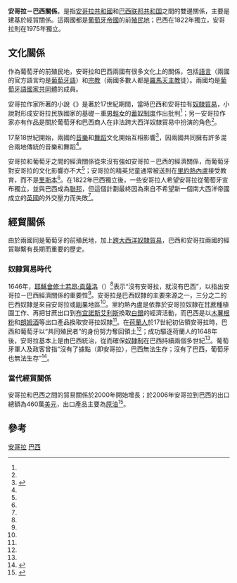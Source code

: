 {{Infobox Bilateral relations|安哥拉－巴西|Angola|Brazil}}
'''安哥拉－巴西關係'''，是指[[安哥拉共和國|安哥拉共和國]]和[[巴西联邦共和国|巴西联邦共和国]]之間的雙邊關係，主要是建基於經貿關係。這兩國都是[[葡萄牙帝國|葡萄牙帝國]]的前[[殖民地|殖民地]]；巴西在1822年獨立，安哥拉則在1975年獨立。

== 文化關係 ==
作為葡萄牙的前殖民地，安哥拉和巴西兩國有很多文化上的關係，包括[[語言|語言]]（兩國的官方語言均是[[葡萄牙語|葡萄牙語]]）和[[宗教|宗教]]（兩國多數人都是[[羅馬天主教|羅馬天主教]]徒）。兩國均是[[葡萄牙語國家共同體|葡萄牙語國家共同體]]的成員。

安哥拉作家{{link-en|撇撇特拉|Pepetela}}所著的小說《{{link-en|光榮的家庭|A Gloriosa Família}}》是著於17世紀期間，當時巴西和安哥拉有[[奴隸貿易|奴隸貿易]]，小說對形成安哥拉民族國家的基礎－[[重男輕女|重男輕女]]的[[蓄奴制度|蓄奴制度]]作出批判<ref name=Arenas />；另一安哥拉作家{{link-en|若澤·愛德華多·阿古路沙|José Eduardo Agualusa}}亦有作品是關於葡萄牙和巴西商人在非法跨大西洋奴隸貿易中扮演的角色<ref name=Arenas />。

17至18世紀開始，兩國的[[音樂|音樂]]和[[舞蹈|舞蹈]]文化開始互相影響<ref name=Budasz>{{cite journal|last=Budasz|first=Rogério|title=Black guitar-players and early African-Iberian music in Portugal and Brazil|url=https://archive.org/details/sim_early-music_2007-02_35_1/page/n10|journal=Early Music|date=February 2007|volume=35|issue=1|pages=3–21|doi=10.1093/em/cal117}}</ref>，因兩國共同擁有許多混合兩地傳統的音樂和舞蹈<ref name=Budasz/>。

安哥拉和葡萄牙之間的經濟關係從來沒有強如安哥拉－巴西的經濟關係，而葡萄牙對安哥拉的文化影響亦不大<ref name=Arenas />；安哥拉的精英兒童通常被送到在[[里約熱內盧|里約熱內盧]]接受教育，而不是[[里斯本|里斯本]]<ref name=Arenas />。在1822年巴西獨立後，一些安哥拉人希望安哥拉從葡萄牙宣布獨立，並與巴西成為[[聯邦|聯邦]]，但這個計劃最終因為來自不希望新一個南大西洋帝國成立的[[英國|英國]]的外交壓力而失敗<ref name=Arenas />。

== 經貿關係 ==
由於兩國同是葡萄牙的前殖民地，加上[[跨大西洋奴隸貿易|跨大西洋奴隸貿易]]，巴西和安哥拉兩國的經貿聯繫有長期而重要的歷史。

=== 奴隸貿易時代 ===
1646年，[[耶穌會|耶穌會]][[修士|修士]][[若昂·貢薩洛|若昂·貢薩洛]]（{{lang|pt|Gonçalo João}}）<ref name=Arenas />表示“沒有安哥拉，就沒有巴西”，以指出安哥拉－巴西經濟關係的重要性<ref name=Budasz />。安哥拉是巴西奴隸的主要來源之一，三分之二的巴西奴隸是來自安哥拉或[[剛果|剛果]]地區<ref name=Arenas />。里約熱內盧是依靠於安哥拉奴隸在[[甘蔗|甘蔗]]種植園工作、再把甘蔗出口到[[布宜諾斯艾利斯|布宜諾斯艾利斯]]換取[[白銀|白銀]]的經濟活動，而巴西是以[[木薯根粉|木薯根粉]]和[[朗姆酒|朗姆酒]]等出口產品換取安哥拉奴隸<ref name=Budasz />。在[[荷蘭人|荷蘭人]]於17世紀初佔領安哥拉時，巴西和葡萄牙以“共同殖民者”的身份努力奪回領土<ref name=Arenas />；成功驅逐荷蘭人的1648年後，安哥拉基本上是由巴西統治，從而確保[[奴隸制|奴隸制]]在巴西持續兩個多世紀<ref name=Budasz />。葡萄牙軍人及政客{{link-en|薩爾瓦多·黑沙|Salvador de Sá}}曾指“沒有了據點（即安哥拉），巴西無法生存；沒有了巴西，葡萄牙也無法生存”<ref name=Arenas>{{cite book|last=Arenas|first=Fernando|title=Lusophone Africa: Beyond Independence|year=2011|publisher=University of Minnesota Press|location=Minneapolis, MN|isbn=978-0-8166-6983-7}}</ref>。

=== 當代經貿關係 ===
安哥拉和巴西之間的貿易關係於2000年開始增長；於2006年安哥拉到巴西的出口總額為460萬[[美元|美元]]，出口產品主要為[[原油|原油]]<ref>{{Cite web |url=http://www.ipsnews.net/africa/nota.asp?idnews=40040 |title=存档副本 |access-date=2014-08-21 |archive-url=https://web.archive.org/web/20120220144256/http://www.ipsnews.net/africa/nota.asp?idnews=40040 |archive-date=2012-02-20 |dead-url=yes }}</ref>。

== 參考 ==
{{reflist}}
{{安哥拉外交}}
{{巴西外交}}
[[Category:巴西雙邊關係|安哥拉]]
[[Category:安哥拉雙邊關係|巴西]]